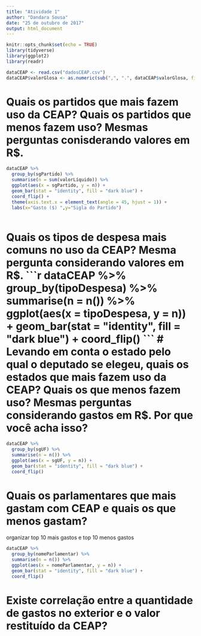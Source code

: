 ```yaml
---
title: "Atividade 1"
author: "Dandara Sousa"
date: "25 de outubro de 2017"
output: html_document
---
```


```r
knitr::opts_chunk$set(echo = TRUE)
library(tidyverse)
library(ggplot2)
library(readr)

```


```r
dataCEAP <- read.csv("dadosCEAP.csv")
dataCEAP$valorGlosa <- as.numeric(sub(",", ".", dataCEAP$valorGlosa, fixed = TRUE)) 
```
# Quais os partidos que mais fazem uso da CEAP? Quais os partidos que menos fazem uso? Mesmas perguntas conisderando valores em R$.

```r
dataCEAP %>% 
  group_by(sgPartido) %>%
  summarise(n = sum(valorLíquido)) %>%
  ggplot(aes(x = sgPartido, y = n)) + 
  geom_bar(stat = "identity", fill = "dark blue") +
  coord_flip() + 
  theme(axis.text.x = element_text(angle = 45, hjust = 1)) + 
  labs(x="Gasto ($) ",y="Sigla do Partido")
  
```


# Quais os tipos de despesa mais comuns no uso da CEAP? Mesma pergunta considerando valores em R$.
```r
dataCEAP %>% 
  group_by(tipoDespesa) %>%
  summarise(n = n()) %>%
  ggplot(aes(x = tipoDespesa, y = n)) + 
  geom_bar(stat = "identity", fill = "dark blue") +
  coord_flip()
```
# Levando em conta o estado pelo qual o deputado se elegeu, quais os estados que mais fazem uso da CEAP? Quais os que menos fazem uso? Mesmas perguntas considerando gastos em R$. Por que você acha isso?
```r
dataCEAP %>% 
  group_by(sgUF) %>%
  summarise(n = n()) %>%
  ggplot(aes(x = sgUF, y = n)) + 
  geom_bar(stat = "identity", fill = "dark blue") +
  coord_flip()
```

# Quais os parlamentares que mais gastam com CEAP e quais os que menos gastam?
organizar top 10 mais gastos e top 10 menos gastos
```r
dataCEAP %>% 
  group_by(nomeParlamentar) %>%
  summarise(n = n()) %>%
  ggplot(aes(x = nomeParlamentar, y = n)) + 
  geom_bar(stat = "identity", fill = "dark blue") +
  coord_flip()
```

# Existe correlação entre a quantidade de gastos no exterior e o valor restituído da CEAP?
